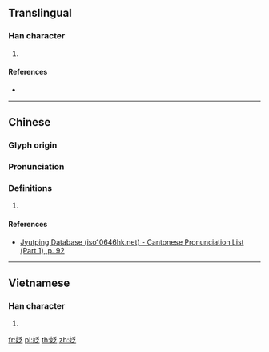 {{character info/new}}
==Translingual==

===Han character===
{{Han char|rn=38|rad=女|as=05|sn=8|four=|canj=VHIO|ids=⿰女乏}}

# {{defn|Han|sort=女05}}

====References====
* {{Han ref|kx=0258.030|dkj=06152|dj=0523.110|hdz=21032.070|uh=59C2|ud=22978}}

----

==Chinese==
{{zh-forms}}

===Glyph origin===
{{Han etym}}

===Pronunciation===
{{zh-pron
|m=fá
|c=fat6
|mn=
|mc=y
|oc=y
|cat=
}}

===Definitions===
{{zh-hanzi}}

# {{rfdef|zh}}

====References====
* [http://www.iso10646hk.net/jp/document/download.jsp Jyutping Database (iso10646hk.net) - Cantonese Pronunciation List (Part 1), p. 92]

----

==Vietnamese==

===Han character===
{{vi-hantu|bợm|rs=女05}}

# {{defn|lang=vi|sort=女05}}

[[fr:姂]]
[[pl:姂]]
[[th:姂]]
[[zh:姂]]
